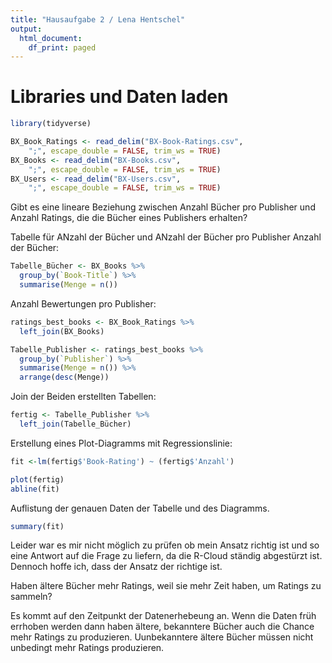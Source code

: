 ```yaml
---
title: "Hausaufgabe 2 / Lena Hentschel"
output:
  html_document:
    df_print: paged
---
```


# Libraries und Daten laden


```r
library(tidyverse)
```
```r
BX_Book_Ratings <- read_delim("BX-Book-Ratings.csv", 
    ";", escape_double = FALSE, trim_ws = TRUE)
BX_Books <- read_delim("BX-Books.csv", 
    ";", escape_double = FALSE, trim_ws = TRUE)
BX_Users <- read_delim("BX-Users.csv", 
    ";", escape_double = FALSE, trim_ws = TRUE)
```
Gibt es eine lineare Beziehung zwischen Anzahl Bücher pro Publisher und Anzahl Ratings, die die Bücher eines Publishers erhalten? 

Tabelle für ANzahl der Bücher und ANzahl der Bücher pro Publisher
Anzahl der Bücher: 
```r
Tabelle_Bücher <- BX_Books %>%
  group_by(`Book-Title`) %>% 
  summarise(Menge = n()) 
```
 Anzahl Bewertungen pro Publisher: 
```r
ratings_best_books <- BX_Book_Ratings %>%
  left_join(BX_Books)
```

```r
Tabelle_Publisher <- ratings_best_books %>%
  group_by(`Publisher`) %>%
  summarise(Menge = n()) %>%
  arrange(desc(Menge)) 
```
Join der Beiden erstellten Tabellen: 
```r
fertig <- Tabelle_Publisher %>%
  left_join(Tabelle_Bücher)
```
Erstellung eines Plot-Diagramms mit Regressionslinie:
```r
fit <-lm(fertig$'Book-Rating') ~ (fertig$'Anzahl')
```

```r
plot(fertig)
abline(fit)
```
Auflistung der genauen Daten der Tabelle und des Diagramms. 
```r
summary(fit)
```
Leider war es mir nicht möglich zu prüfen ob mein Ansatz richtig ist und so eine Antwort auf die Frage zu liefern, da die R-Cloud ständig abgestürzt ist. Dennoch hoffe ich, dass der Ansatz der richtige ist. 

Haben ältere Bücher mehr Ratings, weil sie mehr Zeit haben, um Ratings zu sammeln?

Es kommt auf den Zeitpunkt der Datenerhebeung an. Wenn die Daten früh errhoben werden dann haben ältere, bekanntere Bücher auch die Chance mehr Ratings zu produzieren. Uunbekanntere ältere Bücher müssen nicht unbedingt mehr Ratings produzieren.